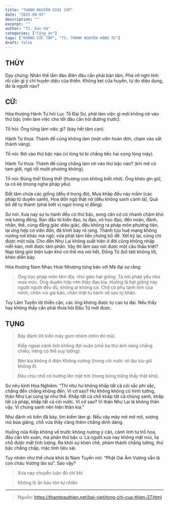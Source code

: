 ```yaml
---
title: "THANH NGUYÊN GIAI CẤP"
date: "2025-08-05"
description: ""
excerpt: ""
author: "TS. Đan Hà"
categories: ["Công án"]
tags: ["KHÔNG CỐC TẬP", "TS. THANH NGUYÊN HÀNH TƯ"]
draft: false
---
```


## THÙY

Dạy chúng: Nhân thế lắm đảo điên đâu cần phải bận tâm. Phá vỡ nghi tình rồi cần gì ý chỉ huyền diệu của thiền. Không kẹt cửa huyền, tự do diệu dụng, đó là người nào?

## CỬ:

Hòa thượng Hành Tư hỏi Lục Tổ Đại Sư, phải làm việc gì mới không rơi vào thứ bậc (nên làm việc cho tốt đâu cần hỏi đường trước).

Tổ hỏi: Ông từng làm việc gì? (bày hết tâm can).

Hành Tư thưa: Thánh đế cũng không làm (một viên hoàn đơn, chạm vào sắt thành vàng).

Tổ nói: Rơi vào thứ bậc nào (vì lòng từ bi chẳng tiếc hai cọng lông mày).

Hành Tư thưa: Thánh đế cũng chẳng làm rơi vào thứ bậc nào? (khi mê có tam giới, ngộ rồi mười phương không).

Tổ nói: Đúng thế! Đúng thế! (thương con không biết nhơ). Ông khéo gìn giữ, ta có kệ (mong nghe pháp yếu).

Đất tâm chứa các giống (đều ở trong đó),
Mưa khắp đều nảy mầm (các pháp từ duyên sanh),
Hoa đốn ngộ thật nở  (đều không sanh cành lá),
Quả bồ đề tự thành (phải biết vị ngọt trong vị đắng).

Sư nói: Xưa nay sự tu hành đều có thứ bậc, song căn cơ có nhanh chậm khó mà tương đồng. Ban đầu từ kiến đạo, tu đạo, vô học đạo, đến noãn, đảnh, nhẫn, thế, cùng đẳng giác diệu giác, đều không ra pháp môn phương tiện, lại ứng hợp cơ viên đốn, đã trình bày rõ ràng. Thành tựu huệ mạng không nương nơi khác mà ngộ, vừa phát tâm liền chứng bồ đề. Xét kỹ lại, cũng chỉ được một nửa. Cho đến Như Lai không xuất hiện ở đời cũng không nhập niết-bàn, mới được tám phần. Vậy thì làm sao nói được một câu thấu triệt? Nạp tăng giỏi biện luận khó có thể mà nói hết, Đồng Tử (bồ tát) không lời, khéo diễn bày.

Hòa thượng Nam Nhạc Hoài Nhượng từng bảo với Mã đại sư rằng:

> Ông học pháp môn tâm địa, như gieo hạt giống. Ta nói pháp yếu như mưa móc.
Ông duyên hợp nên thấy đạo kia. Huống là hạt giống này người người đều đủ, không ai không có.
Chớ cô phụ tánh linh của mình, chôn vùi gia bảo, chân thật tu hành về sau tự khán.

Tuy Lâm Tuyền lời thiển cận, các ông không được tự cao tự đại. Nếu thấy hay không thấy cần phải thưa hỏi Đầu Tử mới được.

## TỤNG

> Bày đảnh Vô kiến mây gom nhóm (nhìn thì mù).
>
> Kiếp ngoại cành linh không đợi xuân (chỗ ba thứ ánh sáng chẳng chiếu, riêng có thể suy lường).
>
> Bên kia không ở điện Không vương (trong cõi nước vô lậu lưu giữ không ở).
>
> Đâu chịu nhổ cỏ hướng lên mặt trời (trong bóng trăng thấy thật khó).

Sư nêu kinh Hoa Nghiêm: “Thí như hư không khắp tất cả cõi sắc phi sắc, chẳng đến chẳng không đến. Vì cớ sao? Hư không không có hình tướng, thân Như Lai cũng lại như thế. Khắp tất cả chỗ khắp tất cả chúng sanh, khắp tất cả pháp, khắp tất cả cõi nước. Vì cớ sao? Vì thân Như Lai là không thân vậy. Vì chúng sanh nên hiện thân kia.”

Như đảnh vô kiến đã bày, tìm kiếm làm gì. Nếu vậy mây mê mờ mịt, sương mù bủa giăng, chỗ vừa thấy càng thêm chẳng dính dáng.

Huống nữa Kiếp không về trước không nương ý căn, cành linh tự trổ hoa, đâu cần khí xuân, mà phân thứ bậc ư. Là người xưa nay không mặt mũi, lìa chỗ được mất tình lượng. Ra khỏi sự khen chê, phàm thánh chẳng lường, thứ bậc chẳng chấp, mặc tình tiêu sái.

Tuy nhiên như thế chưa khỏi bị Nam Tuyền nói: “Phật Oai Âm Vương vẫn là con cháu Vương lão sư”. Sao vậy?

> Xưa nay chuyển luân đủ chí khí

> Không lộ ấn báu tôn tự nhiên

***

> Nguồn: https://thamtosuthien.net/bai-viet/tong-chi-cua-thien-27.html
